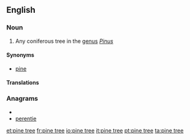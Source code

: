 ==English==

===Noun===
{{en-noun|sg=[[pine]] [[tree]]}}

# Any coniferous tree in the [[genus]] ''[[Pinus]]''

====Synonyms====
* [[pine]]

====Translations====
{{trans-see|pine}}

===Anagrams===
* {{alphagram|eeeinprt}}
* [[perentie#English|perentie]]

[[et:pine tree]]
[[fr:pine tree]]
[[io:pine tree]]
[[it:pine tree]]
[[pt:pine tree]]
[[ta:pine tree]]